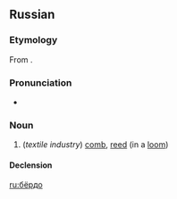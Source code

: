 ==Russian==
{{wikipedia|lang=ru}}

===Etymology===
From {{etyl|sla-pro|ru}} {{term/t|sla-pro|*bьrdo}}.

===Pronunciation===
* {{IPA|/ˈbʲɵrdə/|lang=ru}}

===Noun===
{{ru-noun|бёрдо|n}}

#(''textile industry'') [[comb]], [[reed]] (in a [[loom]])

====Declension====
{{ru-noun-о-1|бёрд|бёрд}}

[[ru:бёрдо]]